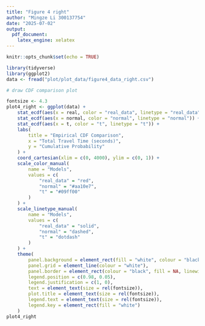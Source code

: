 ```yaml
---
title: "Figure 4 right"
author: "Mingze Li 300137754"
date: "2025-07-02"
output:
  pdf_document:
    latex_engine: xelatex
---
```


```r
knitr::opts_chunk$set(echo = TRUE)
```

```r
library(tidyverse)
library(ggplot2)
data <- fread("plot/plot_data/figure4_data_right.csv")
```

```r
# draw CDF comparison plot

fontsize <- 4.3
plot4_right <- ggplot(data) +
    stat_ecdf(aes(x = real, color = "real_data", linetype = "real_data")) +
    stat_ecdf(aes(x = normal, color = "normal", linetype = "normal")) +
    stat_ecdf(aes(x = t, color = "t", linetype = "t")) +
    labs(
        title = "Empirical CDF Comparison",
        x = "Total Travel Time (seconds)",
        y = "Cumulative Probability"
    ) +
    coord_cartesian(xlim = c(0, 4000), ylim = c(0, 1)) +
    scale_color_manual(
        name = "Models",
        values = c(
            "real_data" = "red",
            "normal" = "#aa10e7",
            "t" = "#09ff00"
        )
    ) +
    scale_linetype_manual(
        name = "Models",
        values = c(
            "real_data" = "solid",
            "normal" = "dashed",
            "t" = "dotdash"
        )
    ) +
    theme(
        panel.background = element_rect(fill = "white", colour = "black", linewidth = 1),
        panel.grid = element_line(colour = "white"),
        panel.border = element_rect(colour = "black", fill = NA, linewidth = 1),
        legend.position = c(0.98, 0.05),
        legend.justification = c(1, 0),
        text = element_text(size = rel(fontsize)),
        plot.title = element_text(size = rel(fontsize)),
        legend.text = element_text(size = rel(fontsize)),
        legend.key = element_rect(fill = "white")
    )
plot4_right
```